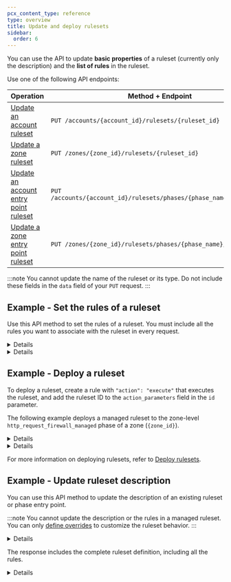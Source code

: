 ```yaml
---
pcx_content_type: reference
type: overview
title: Update and deploy rulesets
sidebar:
  order: 6
---
```



You can use the API to update **basic properties** of a ruleset (currently only the description) and the **list of rules** in the ruleset.

Use one of the following API endpoints:

| Operation                                            | Method + Endpoint                                                    |
| ---------------------------------------------------- | -------------------------------------------------------------------- |
| [Update an account ruleset][ur-account]              | `PUT /accounts/{account_id}/rulesets/{ruleset_id}`                   |
| [Update a zone ruleset][ur-zone]                     | `PUT /zones/{zone_id}/rulesets/{ruleset_id}`                         |
| [Update an account entry point ruleset][uep-account] | `PUT /accounts/{account_id}/rulesets/phases/{phase_name}/entrypoint` |
| [Update a zone entry point ruleset][uep-zone]        | `PUT /zones/{zone_id}/rulesets/phases/{phase_name}/entrypoint`       |

[ur-account]: /api/operations/updateAccountRuleset
[ur-zone]: /api/operations/updateZoneRuleset
[uep-account]: /api/operations/updateAccountEntrypointRuleset
[uep-zone]: /api/operations/updateZoneEntrypointRuleset

:::note
You cannot update the name of the ruleset or its type. Do not include these fields in the `data` field of your `PUT` request.
:::

## Example - Set the rules of a ruleset

Use this API method to set the rules of a ruleset. You must include all the rules you want to associate with the ruleset in every request.

<Details header="Request">

```bash
curl --request PUT \
https://api.cloudflare.com/client/v4/zones/{zone_id}/rulesets/{ruleset_id} \
--header "Authorization: Bearer <API_TOKEN>" \
--header "Content-Type: application/json" \
--data '{
  "rules": [
    {
      "action": "execute",
      "action_parameters": {
        "id": "<MANAGED_RULESET_ID>"
      },
      "expression": "true"
    }
  ]
}'
```

</Details>

<Details header="Response">

```json
{
	"result": {
		"id": "<RULESET_ID>",
		"name": "Zone-level phase entry point",
		"description": "This ruleset executes a managed ruleset.",
		"kind": "zone",
		"version": "4",
		"rules": [
			{
				"id": "<RULE_ID>",
				"version": "2",
				"action": "execute",
				"expression": "true",
				"action_parameters": {
					"id": "<MANAGED_RULESET_ID>"
				},
				"last_updated": "2023-03-17T15:42:37.917815Z"
			}
		],
		"last_updated": "2023-03-17T15:42:37.917815Z",
		"phase": "http_request_firewall_managed"
	},
	"success": true,
	"errors": [],
	"messages": []
}
```

</Details>

## Example - Deploy a ruleset

To deploy a ruleset, create a rule with `"action": "execute"` that executes the ruleset, and add the ruleset ID to the `action_parameters` field in the `id` parameter.

The following example deploys a managed ruleset to the zone-level `http_request_firewall_managed` phase of a zone (`{zone_id}`).

<Details header="Request">

```bash
curl --request PUT \
https://api.cloudflare.com/client/v4/zones/{zone_id}/rulesets/phases/http_request_firewall_managed/entrypoint \
--header "Authorization: Bearer <API_TOKEN>" \
--header "Content-Type: application/json" \
--data '{
  "rules": [
    {
      "action": "execute",
      "action_parameters": {
        "id": "<MANAGED_RULESET_ID>"
      },
      "expression": "true",
      "description": "Execute Cloudflare Managed Ruleset on my phase entry point"
    }
  ]
}'
```

</Details>

<Details header="Response">

```json
{
	"result": {
		"id": "<ZONE_PHASE_RULESET_ID>",
		"name": "Zone-level phase entry point",
		"description": "",
		"kind": "zone",
		"version": "4",
		"rules": [
			{
				"id": "<RULE_ID_1>",
				"version": "1",
				"action": "execute",
				"action_parameters": {
					"id": "<MANAGED_RULESET_ID>",
					"version": "latest"
				},
				"expression": "true",
				"description": "Execute Cloudflare Managed Ruleset on my phase entry point",
				"last_updated": "2023-03-21T11:02:08.769537Z",
				"ref": "<RULE_REF_1>",
				"enabled": true
			}
		],
		"last_updated": "2023-03-21T11:02:08.769537Z",
		"phase": "http_request_firewall_managed"
	},
	"success": true,
	"errors": [],
	"messages": []
}
```

</Details>

For more information on deploying rulesets, refer to [Deploy rulesets](/ruleset-engine/basic-operations/deploy-rulesets/).

## Example - Update ruleset description

You can use this API method to update the description of an existing ruleset or phase entry point.

:::note
You cannot update the description or the rules in a managed ruleset. You can only [define overrides](/ruleset-engine/managed-rulesets/override-managed-ruleset/) to customize the ruleset behavior.
:::

<Details header="Request">

```bash
curl --request PUT \
https://api.cloudflare.com/client/v4/zones/{zone_id}/rulesets/{ruleset_id} \
--header "Authorization: Bearer <API_TOKEN>" \
--header "Content-Type: application/json" \
--data '{
  "description": "My updated phase entry point"
}'
```

</Details>

The response includes the complete ruleset definition, including all the rules.

<Details header="Response">

```json
{
	"result": {
		"id": "<RULESET_ID>",
		"name": "Zone entry point",
		"description": "My updated phase entry point",
		"kind": "zone",
		"version": "4",
		"rules": [
			// (...)
		],
		"last_updated": "2023-03-30T10:49:11.006109Z",
		"phase": "http_request_firewall_managed"
	},
	"success": true,
	"errors": [],
	"messages": []
}
```

</Details>
